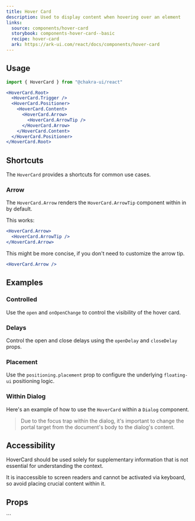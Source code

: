 ```yaml
---
title: Hover Card
description: Used to display content when hovering over an element
links:
  source: components/hover-card
  storybook: components-hover-card--basic
  recipe: hover-card
  ark: https://ark-ui.com/react/docs/components/hover-card
---
```


<ExampleTabs name="hover-card-basic" />

## Usage

```jsx
import { HoverCard } from "@chakra-ui/react"
```

```jsx
<HoverCard.Root>
  <HoverCard.Trigger />
  <HoverCard.Positioner>
    <HoverCard.Content>
      <HoverCard.Arrow>
        <HoverCard.ArrowTip />
      </HoverCard.Arrow>
    </HoverCard.Content>
  </HoverCard.Positioner>
</HoverCard.Root>
```

## Shortcuts

The `HoverCard` provides a shortcuts for common use cases.

### Arrow

The `HoverCard.Arrow` renders the `HoverCard.ArrowTip` component within in by
default.

This works:

```jsx
<HoverCard.Arrow>
  <HoverCard.ArrowTip />
</HoverCard.Arrow>
```

This might be more concise, if you don't need to customize the arrow tip.

```jsx
<HoverCard.Arrow />
```

## Examples

### Controlled

Use the `open` and `onOpenChange` to control the visibility of the hover card.

<ExampleTabs name="hover-card-controlled" />

### Delays

Control the open and close delays using the `openDelay` and `closeDelay` props.

<ExampleTabs name="hover-card-with-delay" />

### Placement

Use the `positioning.placement` prop to configure the underlying `floating-ui`
positioning logic.

<ExampleTabs name="hover-card-with-placement" />

### Within Dialog

Here's an example of how to use the `HoverCard` within a `Dialog` component.

> Due to the focus trap within the dialog, it's important to change the portal
> target from the document's body to the dialog's content.

<ExampleTabs name="hover-card-in-dialog" />

## Accessibility

HoverCard should be used solely for supplementary information that is not
essential for understanding the context.

It is inaccessible to screen readers and cannot be activated via keyboard, so
avoid placing crucial content within it.

## Props

<PropTable component="HoverCard" part="Root" />
```

